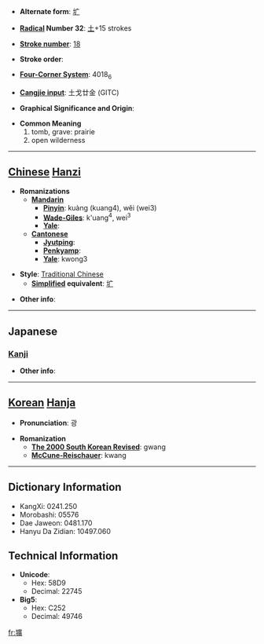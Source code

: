 * '''Alternate form''': [[圹]]

* '''[[Wiktionary:Chinese radical index| Radical]] Number 32''': [[Wiktionary:Chinese radical index 土|土]]+15 strokes

* '''[[Wiktionary:Chinese total strokes index|Stroke number]]''': [[Wiktionary:Chinese total strokes index 18|18]]

* '''Stroke order''': 

* '''[[Wiktionary:Chinese four corner index|Four-Corner System]]''': 4018<sub>6</sub>

* '''[[Wiktionary:Chinese Cangjie index|Cangjie input]]''': 土戈廿金 (GITC)

* '''Graphical Significance and Origin''': 

* '''Common Meaning'''
*#tomb, grave: prairie
*# open wilderness


----

== [[Chinese]] [[Hanzi]] ==

* '''Romanizations'''
** '''[[Mandarin]]'''
*** '''[[Pinyin]]''': kuàng (kuang4), wěi (wei3)
*** '''[[Wade-Giles]]''': k'uang<sup>4</sup>, wei<sup>3</sup>
*** '''[[Yale]]''': 
** '''[[Cantonese]]'''
*** '''[[Jyutping]]''':
*** '''[[Penkyamp]]''': 
*** '''[[Yale]]''': kwong3

* '''Style''': [[Traditional Chinese]] 
** '''[[Simplified Chinese|Simplified]] equivalent''': [[圹]]

* '''Other info''': 

----

==Japanese==
===[[Kanji]]===
{{kanji|on readings=[[こう]] (kō)|kun readings=[[あな]] (ana)}}

* '''Other info''':  

----

== [[Korean]] [[Hanja]] ==

* '''Pronunciation''': 광

* '''Romanization'''
** '''[[The 2000 South Korean Revised Romanization|The 2000 South Korean Revised]]''': gwang
** '''[[McCune-Reischauer]]''': kwang

----

== Dictionary Information ==

* KangXi: 0241.250
* Morobashi: 05576
* Dae Jaweon: 0481.170
* Hanyu Da Zidian: 10497.060

== Technical Information ==

* '''Unicode''':
** Hex: 58D9
** Decimal: 22745
* '''Big5''':
** Hex: C252
** Decimal: 49746

[[fr:壙]]